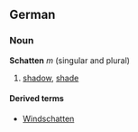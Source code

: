 ==German==
===Noun===
'''Schatten''' ''m'' (singular and plural)

# [[shadow]], [[shade]]

====Derived terms====
*[[Windschatten]]